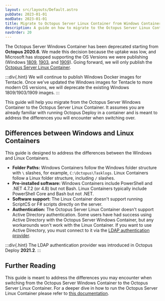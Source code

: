 ```yaml
---
layout: src/layouts/Default.astro
pubDate: 2023-01-01
modDate: 2023-01-01
title: Migrate to Octopus Server Linux Container from Windows Container
description: A guide on how to migrate to the Octopus Server Linux Container from the Octopus Server Windows Container
navOrder: 20
---
```


The Octopus Server Windows Container has been deprecated starting from **Octopus 2020.6**.  We made this decision because the uptake was low, and Microsoft has stopped supporting the OS Versions we were publishing (Windows [1809](https://docs.microsoft.com/en-us/windows/release-health/status-windows-10-1809-and-windows-server-2019), [1903](https://docs.microsoft.com/en-us/lifecycle/announcements/windows-10-1903-end-of-servicing), and [1909](https://docs.microsoft.com/en-us/windows/release-health/status-windows-10-1909)).  Going forward, we will only publish the [Octopus Server Linux Container](/docs/installation/octopus-server-linux-container).  

:::div{.hint}
We will continue to publish Windows Docker images for Tentacle. Once we've updated the Windows images for Tentacle to more modern OS versions, we will deprecate the existing Windows 1809/1903/1909 images.
:::

This guide will help you migrate from the Octopus Server Windows Container to the Octopus Server Linux Container.  It assumes you are already familiar with running Octopus Deploy in a container and is meant to address the differences you will encounter when switching over.

## Differences between Windows and Linux Containers

This guide is designed to address the differences between the Windows and Linux Containers.

- **Folder Paths:** Windows Containers follow the Windows folder structure with `\` slashes, for example, `C:\Octopus\Tasklogs`.  Linux Containers follow a Linux folder structure, including `/` slashes.
- **Pre-installed software:** Windows Containers include PowerShell and .NET 4.7.2 (or 4.8) but not Bash.  Linux Containers typically include PowerShell Core and Bash but not .NET.
- **Software support:** The Linux Container doesn't support running ScriptCS or F# scripts directly on the server.
- **Authentication:** The Octopus Server Linux Container doesn't support Active Directory authentication.  Some users have had success using Active Directory with the Octopus Server Windows Container, but any workarounds won't work with the Linux Container.  If you want to use Active Directory, you must connect to it via the [LDAP authentication provider](/docs/security/authentication/ldap).

:::div{.hint}
The LDAP authentication provider was introduced in Octopus Deploy **2021.2**.
:::

<MigrateFromWindowsToLinuxContainer />

## Further Reading

This guide is meant to address the differences you may encounter when switching from the Octopus Server Windows Container to the Octopus Server Linux Container.  For a deeper dive in how to run the Octopus Server Linux Container please refer to [this documentation](/docs/installation/octopus-server-linux-container).
